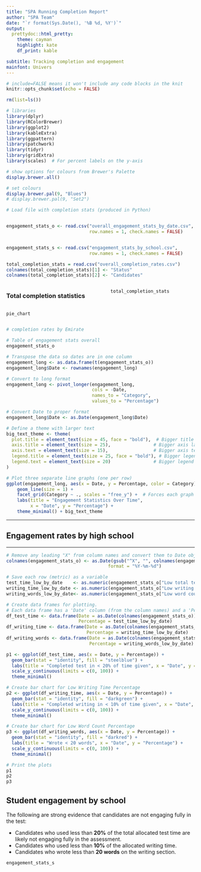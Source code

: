 ```yaml
---
title: "SPA Running Completion Report"
author: "SPA Team"
date: "`r format(Sys.Date(), '%B %d, %Y')`"
output:
  prettydoc::html_pretty:
    theme: cayman
    highlight: kate
    df_print: kable

subtitle: Tracking completion and engagement
mainfont: Univers
---
```

<style type="text/css">
   .main-container {max-width: 70%;}
   .row {display: flex;}
   .column {flex: 50%;}
</style>


```r
# include=FALSE means it won't include any code blocks in the knit
knitr::opts_chunk$set(echo = FALSE)
```

```r
rm(list=ls()) 
```

```r
# libraries
library(dplyr)
library(RColorBrewer)
library(ggplot2)
library(kableExtra)
library(ggpattern)
library(patchwork)
library(tidyr)
library(gridExtra)
library(scales)  # For percent labels on the y-axis
```

```r
# show options for colours from Brewer's Palette
display.brewer.all()
```


```r
# set colours
display.brewer.pal(9, "Blues")
# display.brewer.pal(9, "Set2")

```





```r
# Load file with completion stats (produced in Python)


engagement_stats_o <- read.csv("overall_engagement_stats_by_date.csv", 
                               row.names = 1, check.names = FALSE)


engagement_stats_s <- read.csv("engagement_stats_by_school.csv", 
                               row.names = 1, check.names = FALSE)

total_completion_stats = read.csv("overall_completion_rates.csv")
colnames(total_completion_stats)[1] <- "Status"
colnames(total_completion_stats)[2] <- "Candidates"


```

<style type="text/css">
   .main-container {max-width: 100%;}
   .row {display: flex;}
   .column {flex: 50%;}


## How many candidates have completed the exam in total?



```r

df <- total_completion_stats %>%
  filter(Status != "Percentage Completed") %>%   # Remove the percentage row
  mutate(Candidates = as.numeric(Candidates))    # Convert to numeric

# Create the pie chart using the filtered dataframe
pie_chart <- ggplot(df, aes(x = "", y = Candidates, fill = Status)) +
  geom_bar(stat = "identity", width = 1, color = "white") + 
  coord_polar("y", start = 0) + 
  scale_fill_manual(values = c("#2E8B57", "#A1D99B")) +  # Gradient-like colors
  theme_void() + 
  labs(title = "Completion Status") +
  theme(plot.title = element_text(hjust = 0.5, face = "bold", size = 14)) + 
  geom_text(aes(label = paste0(round((Candidates / sum(Candidates)) * 100, 1), "%")),
            position = position_stack(vjust = 0.5), 
            size = 6, fontface = "bold", color = "white")


```
</style>
<div class = "row">
<div class = "column">
### Total completion statistics
```r
```


```r
pie_chart
```
</div>

<div class = "column">
```r
total_completion_stats
```
</div>
</div>

```r
# completion rates by Emirate


```




```r
# Table of engagement stats overall
engagement_stats_o

# Transpose the data so dates are in one column
engagement_long <- as.data.frame(t(engagement_stats_o))
engagement_long$Date <- rownames(engagement_long)

# Convert to long format
engagement_long <- pivot_longer(engagement_long, 
                                cols = -Date, 
                                names_to = "Category", 
                                values_to = "Percentage")

# Convert Date to proper format
engagement_long$Date <- as.Date(engagement_long$Date)

# Define a theme with larger text
big_text_theme <- theme(
  plot.title = element_text(size = 45, face = "bold"),  # Bigger title
  axis.title = element_text(size = 25),                # Bigger axis labels
  axis.text = element_text(size = 15),                 # Bigger axis text
  legend.title = element_text(size = 25, face = "bold"), # Bigger legend title
  legend.text = element_text(size = 20)                # Bigger legend text
)

# Plot three separate line graphs (one per row)
ggplot(engagement_long, aes(x = Date, y = Percentage, color = Category)) +
    geom_line(size = 1) +
    facet_grid(Category ~ ., scales = "free_y") +  # Forces each graph to be on a separate row
    labs(title = "Engagement Statistics Over Time", 
         x = "Date", y = "Percentage") +
    theme_minimal() + big_text_theme

```


<hr>




## Engagement rates by high school
<hr>

```r
# Remove any leading "X" from column names and convert them to Date objects
colnames(engagement_stats_o) <- as.Date(gsub("^X", "", colnames(engagement_stats_o)), 
                                      format = "%Y-%m-%d")

# Save each row (metric) as a variable
test_time_low_by_date    <- as.numeric(engagement_stats_o["Low total test time percentage", ])
writing_time_low_by_date <- as.numeric(engagement_stats_o["Low writing time percentage", ])
writing_words_low_by_date<- as.numeric(engagement_stats_o["Low word count percentage", ])

# Create data frames for plotting.
# Each data frame has a 'Date' column (from the column names) and a 'Percentage' column (the row values)
df_test_time <- data.frame(Date = as.Date(colnames(engagement_stats_o)),
                           Percentage = test_time_low_by_date)
df_writing_time <- data.frame(Date = as.Date(colnames(engagement_stats_o)),
                              Percentage = writing_time_low_by_date)
df_writing_words <- data.frame(Date = as.Date(colnames(engagement_stats_o)),
                               Percentage = writing_words_low_by_date)

p1 <- ggplot(df_test_time, aes(x = Date, y = Percentage)) +
  geom_bar(stat = "identity", fill = "steelblue") +
  labs(title = "Completed test in < 20% of time given", x = "Date", y = "Percentage") +
  scale_y_continuous(limits = c(0, 100)) +
  theme_minimal()

# Create bar chart for Low Writing Time Percentage
p2 <- ggplot(df_writing_time, aes(x = Date, y = Percentage)) +
  geom_bar(stat = "identity", fill = "darkgreen") +
  labs(title = "Completed writing in < 10% of time given", x = "Date", y = "Percentage") +
  scale_y_continuous(limits = c(0, 100)) +
  theme_minimal()

# Create bar chart for Low Word Count Percentage
p3 <- ggplot(df_writing_words, aes(x = Date, y = Percentage)) +
  geom_bar(stat = "identity", fill = "darkred") +
  labs(title = "Wrote < 20 words", x = "Date", y = "Percentage") +
  scale_y_continuous(limits = c(0, 100)) +
  theme_minimal()

# Print the plots
p1
p2
p3

```


## Student engagement by school

The following are strong evidence that candidates are not engaging fully in the test:

- Candidates who used less than **20%** of the total allocated test time are likely not engaging fully in the assessment.
- Candidates who used less than **10%** of the allocated writing time.
- Candidates who wrote less than **20 words** on the writing section.

 
```r
engagement_stats_s


```

